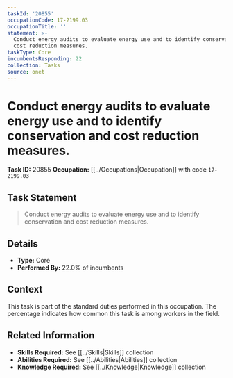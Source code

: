 ```yaml
---
taskId: '20855'
occupationCode: 17-2199.03
occupationTitle: ''
statement: >-
  Conduct energy audits to evaluate energy use and to identify conservation and
  cost reduction measures.
taskType: Core
incumbentsResponding: 22
collection: Tasks
source: onet
---
```

# Conduct energy audits to evaluate energy use and to identify conservation and cost reduction measures.

**Task ID:** 20855
**Occupation:** [[../Occupations|Occupation]] with code `17-2199.03`

## Task Statement

> Conduct energy audits to evaluate energy use and to identify conservation and cost reduction measures.

## Details

- **Type:** Core
- **Performed By:** 22.0% of incumbents

## Context

This task is part of the standard duties performed in this occupation. The percentage indicates how common this task is among workers in the field.

## Related Information

- **Skills Required:** See [[../Skills|Skills]] collection
- **Abilities Required:** See [[../Abilities|Abilities]] collection
- **Knowledge Required:** See [[../Knowledge|Knowledge]] collection
